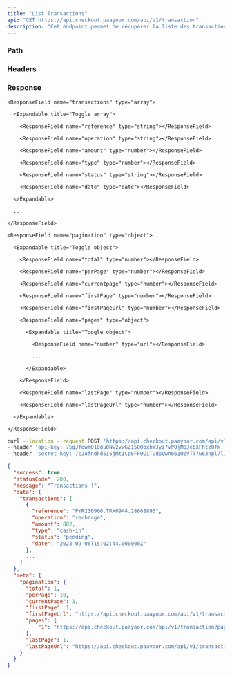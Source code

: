 ```yaml
---
title: "List Transactions"
api: "GET https://api.checkout.paayoor.com/api/v1/transaction"
description: "Cet endpoint permet de récupérer la liste des transactions"
---
```


### Path

<ParamField path="perPage" type="number" required></ParamField>

<ParamField path="page" type="number" required></ParamField>

### Headers

<ParamField header="api-key" type="string" required></ParamField>

<ParamField header="secret-key" type="string" required></ParamField>

### Response

<ResponseField name="success" type="boolean"></ResponseField>

<ResponseField name="statusCode" type="number"></ResponseField>

<ResponseField name="message" type="string"></ResponseField>

<ResponseField name="data" type="object">

  <Expandable title="Toggle object">

    <ResponseField name="transactions" type="array">

      <Expandable title="Toggle array">

        <ResponseField name="reference" type="string"></ResponseField>

        <ResponseField name="operation" type="string"></ResponseField>

        <ResponseField name="amount" type="number"></ResponseField>

        <ResponseField name="type" type="number"></ResponseField>

        <ResponseField name="status" type="string"></ResponseField>

        <ResponseField name="date" type="date"></ResponseField>

      </Expandable>

      ...

    </ResponseField>

  </Expandable>

</ResponseField>

<ResponseField name="meta" type="object">

  <Expandable title="Toggle object">

    <ResponseField name="pagination" type="object">

      <Expandable title="Toggle object">

        <ResponseField name="total" type="number"></ResponseField>

        <ResponseField name="perPage" type="number"></ResponseField>

        <ResponseField name="currentpage" type="number"></ResponseField>

        <ResponseField name="firstPage" type="number"></ResponseField>

        <ResponseField name="firstPageUrl" type="number"></ResponseField>

        <ResponseField name="pages" type="object">

          <Expandable title="Toggle object">

            <ResponseField name="number" type="url"></ResponseField>

            ...

          </Expandable>

        </ResponseField>

        <ResponseField name="lastPage" type="number"></ResponseField>

        <ResponseField name="lastPageUrl" type="number"></ResponseField>

      </Expandable>

    </ResponseField>

  </Expandable>

</ResponseField>

<RequestExample>

```bash cURL
curl --location --request POST 'https://api.checkout.paayoor.com/api/v1/transaction' \
--header 'api-key: 75gJfowm010du0Nw2vwGZ150OoxhWJyz7vP0jM8Je6XFhtz0fk' \
--header 'secret-key: 7cJofndFd5I5jMtICp6FFOGiTudpQwn661OZVTT7w63npl7lJ1'
```

</RequestExample>

<ResponseExample>

```json Response
{
  "success": true,
  "statusCode": 200,
  "message": "Transactions !",
  "data": {
    "transactions": [
      {
        "reference": "PYR230906.TRX0944.28668893",
        "operation": "recharge",
        "amount": 882,
        "type": "cash-in",
        "status": "pending",
        "date": "2023-09-06T15:02:44.000000Z"
      },
      ...
    ]
  },
  "meta": {
    "pagination": {
      "total": 1,
      "perPage": 10,
      "currentPage": 1,
      "firstPage": 1,
      "firstPageUrl": "https://api.checkout.paayoor.com/api/v1/transaction?page=1",
      "pages": {
          "1": "https://api.checkout.paayoor.com/api/v1/transaction?page=1"
      },
      "lastPage": 1,
      "lastPageUrl": "https://api.checkout.paayoor.com/api/v1/transaction?page=1"
    }
  }
}
```

</ResponseExample>
